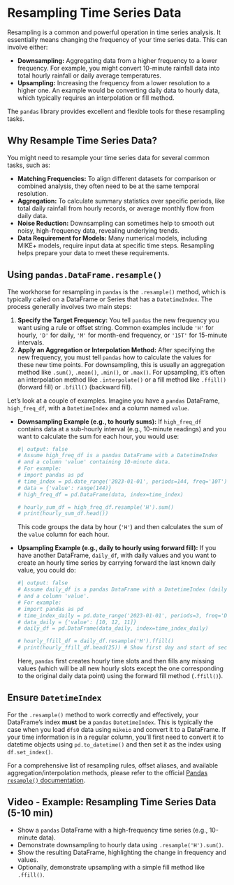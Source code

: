 # Resampling Time Series Data

Resampling is a common and powerful operation in time series analysis. It essentially means changing the frequency of your time series data. This can involve either:

*   **Downsampling:** Aggregating data from a higher frequency to a lower frequency. For example, you might convert 10-minute rainfall data into total hourly rainfall or daily average temperatures.
*   **Upsampling:** Increasing the frequency from a lower resolution to a higher one. An example would be converting daily data to hourly data, which typically requires an interpolation or fill method.

The `pandas` library provides excellent and flexible tools for these resampling tasks.

## Why Resample Time Series Data?

You might need to resample your time series data for several common tasks, such as:

*   **Matching Frequencies:** To align different datasets for comparison or combined analysis, they often need to be at the same temporal resolution.
*   **Aggregation:** To calculate summary statistics over specific periods, like total daily rainfall from hourly records, or average monthly flow from daily data.
*   **Noise Reduction:** Downsampling can sometimes help to smooth out noisy, high-frequency data, revealing underlying trends.
*   **Data Requirement for Models:** Many numerical models, including MIKE+ models, require input data at specific time steps. Resampling helps prepare your data to meet these requirements.

## Using `pandas.DataFrame.resample()`

The workhorse for resampling in `pandas` is the `.resample()` method, which is typically called on a DataFrame or Series that has a `DatetimeIndex`. The process generally involves two main steps:

1.  **Specify the Target Frequency:** You tell `pandas` the new frequency you want using a rule or offset string. Common examples include `'H'` for hourly, `'D'` for daily, `'M'` for month-end frequency, or `'15T'` for 15-minute intervals.
2.  **Apply an Aggregation or Interpolation Method:** After specifying the new frequency, you must tell `pandas` how to calculate the values for these new time points. For downsampling, this is usually an aggregation method like `.sum()`, `.mean()`, `.min()`, or `.max()`. For upsampling, it's often an interpolation method like `.interpolate()` or a fill method like `.ffill()` (forward fill) or `.bfill()` (backward fill).

Let's look at a couple of examples. Imagine you have a `pandas` DataFrame, `high_freq_df`, with a `DatetimeIndex` and a column named `value`.

*   **Downsampling Example (e.g., to hourly sums):**
    If `high_freq_df` contains data at a sub-hourly interval (e.g., 10-minute readings) and you want to calculate the sum for each hour, you would use:

    ```python
    #| output: false
    # Assume high_freq_df is a pandas DataFrame with a DatetimeIndex
    # and a column 'value' containing 10-minute data.
    # For example:
    # import pandas as pd
    # time_index = pd.date_range('2023-01-01', periods=144, freq='10T')
    # data = {'value': range(144)}
    # high_freq_df = pd.DataFrame(data, index=time_index)

    # hourly_sum_df = high_freq_df.resample('H').sum()
    # print(hourly_sum_df.head())
    ```
    This code groups the data by hour (`'H'`) and then calculates the sum of the `value` column for each hour.

*   **Upsampling Example (e.g., daily to hourly using forward fill):**
    If you have another DataFrame, `daily_df`, with daily values and you want to create an hourly time series by carrying forward the last known daily value, you could do:

    ```python
    #| output: false
    # Assume daily_df is a pandas DataFrame with a DatetimeIndex (daily frequency)
    # and a column 'value'.
    # For example:
    # import pandas as pd
    # time_index_daily = pd.date_range('2023-01-01', periods=3, freq='D')
    # data_daily = {'value': [10, 12, 11]}
    # daily_df = pd.DataFrame(data_daily, index=time_index_daily)

    # hourly_ffill_df = daily_df.resample('H').ffill()
    # print(hourly_ffill_df.head(25)) # Show first day and start of second
    ```
    Here, `pandas` first creates hourly time slots and then fills any missing values (which will be all new hourly slots except the one corresponding to the original daily data point) using the forward fill method (`.ffill()`).

::: {.callout-tip}
## Ensure `DatetimeIndex`
For the `.resample()` method to work correctly and effectively, your DataFrame's index **must** be a `pandas` `DatetimeIndex`. This is typically the case when you load `dfs0` data using `mikeio` and convert it to a DataFrame. If your time information is in a regular column, you'll first need to convert it to datetime objects using `pd.to_datetime()` and then set it as the index using `df.set_index()`.
:::

For a comprehensive list of resampling rules, offset aliases, and available aggregation/interpolation methods, please refer to the official [Pandas `resample()` documentation](https://pandas.pydata.org/pandas-docs/stable/reference/api/pandas.DataFrame.resample.html).

## Video - Example: Resampling Time Series Data (5-10 min)

*   Show a `pandas` DataFrame with a high-frequency time series (e.g., 10-minute data).
*   Demonstrate downsampling to hourly data using `.resample('H').sum()`.
*   Show the resulting DataFrame, highlighting the change in frequency and values.
*   Optionally, demonstrate upsampling with a simple fill method like `.ffill()`.
